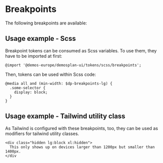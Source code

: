 
<Meta title="Design Tokens/Breakpoints"/>

# Breakpoints

The following breakpoints are available:

<Table
  headers={['Scss Variable', 'Tailwind Class', 'Value']}
  rows={[
    ["$dp-breakpoints-sm", "sm:", "620px"],
    ["$dp-breakpoints-md", "md:", "904px"],
    ["$dp-breakpoints-lg", "lg:", "1200px"],
    ["$dp-breakpoints-xl", "xl:", "1400px"]
  ]}
/>

## Usage example - Scss

Breakpoint tokens can be consumed as Scss variables. To use them, they have to be imported at first:

```
@import '@demos-europe/demosplan-ui/tokens/scss/breakpoints';
```

Then, tokens can be used within Scss code:

```
@media all and (min-width: $dp-breakpoints-lg) {
  .some-selector {
    display: block;
  }
}
```

## Usage example - Tailwind utility class

As Tailwind is configured with these breakpoints, too, they can be used as modifiers for tailwind utility classes.

```
<div class="hidden lg:block xl:hidden">
  This only shows up on devices larger than 1200px but smaller than 1400px.
</div
```
